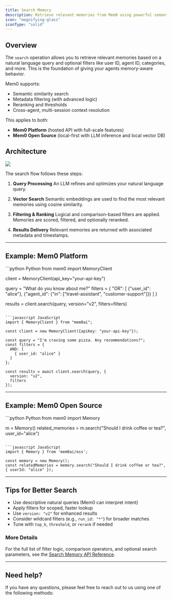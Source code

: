 ```yaml
---
title: Search Memory
description: Retrieve relevant memories from Mem0 using powerful semantic and filtered search capabilities.
icon: "magnifying-glass"
iconType: "solid"
---
```


## Overview

The `search` operation allows you to retrieve relevant memories based on a natural language query and optional filters like user ID, agent ID, categories, and more. This is the foundation of giving your agents memory-aware behavior.

Mem0 supports:
- Semantic similarity search
- Metadata filtering (with advanced logic)
- Reranking and thresholds
- Cross-agent, multi-session context resolution

This applies to both:
- **Mem0 Platform** (hosted API with full-scale features)
- **Mem0 Open Source** (local-first with LLM inference and local vector DB)


## Architecture

<Frame caption="Architecture diagram illustrating the memory search process.">
  <img src="../../images/search_architecture.png" />
</Frame>

The search flow follows these steps:

1. **Query Processing**
   An LLM refines and optimizes your natural language query.

2. **Vector Search**
   Semantic embeddings are used to find the most relevant memories using cosine similarity.

3. **Filtering & Ranking**
   Logical and comparison-based filters are applied. Memories are scored, filtered, and optionally reranked.

4. **Results Delivery**
   Relevant memories are returned with associated metadata and timestamps.

---

## Example: Mem0 Platform

<CodeGroup>
```python Python
from mem0 import MemoryClient

client = MemoryClient(api_key="your-api-key")

query = "What do you know about me?"
filters = {
   "OR": [
      {"user_id": "alice"},
      {"agent_id": {"in": ["travel-assistant", "customer-support"]}}
   ]
}

results = client.search(query, version="v2", filters=filters)
```

```javascript JavaScript
import { MemoryClient } from "mem0ai";

const client = new MemoryClient({apiKey: "your-api-key"});

const query = "I'm craving some pizza. Any recommendations?";
const filters = {
  AND: [
    { user_id: "alice" }
  ]
};

const results = await client.search(query, {
  version: "v2",
  filters
});
```
</CodeGroup>

---

## Example: Mem0 Open Source

<CodeGroup>
```python Python
from mem0 import Memory

m = Memory()
related_memories = m.search("Should I drink coffee or tea?", user_id="alice")
```

```javascript JavaScript
import { Memory } from 'mem0ai/oss';

const memory = new Memory();
const relatedMemories = memory.search("Should I drink coffee or tea?", { userId: "alice" });
```
</CodeGroup>

---

## Tips for Better Search

- Use descriptive natural queries (Mem0 can interpret intent)
- Apply filters for scoped, faster lookup
- Use `version: "v2"` for enhanced results
- Consider wildcard filters (e.g., `run_id: "*"`) for broader matches
- Tune with `top_k`, `threshold`, or `rerank` if needed


### More Details

For the full list of filter logic, comparison operators, and optional search parameters, see the
[Search Memory API Reference](/api-reference/memory/v2-search-memories).

---

## Need help?
If you have any questions, please feel free to reach out to us using one of the following methods:

<Snippet file="get-help.mdx"/>
